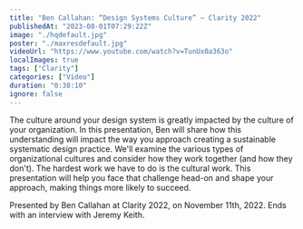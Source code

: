 ```yaml
---
title: "Ben Callahan: “Design Systems Culture” — Clarity 2022"
publishedAt: "2023-08-01T07:29:22Z"
image: "./hqdefault.jpg"
poster: "./maxresdefault.jpg"
videoUrl: "https://www.youtube.com/watch?v=TunUx0a363o"
localImages: true
tags: ["Clarity"]
categories: ["Video"]
duration: "0:38:10"
ignore: false
---
```


The culture around your design system is greatly impacted by the culture of your organization. In this presentation, Ben will share how this understanding will impact the way you approach creating a sustainable systematic design practice. We'll examine the various types of organizational cultures and consider how they work together (and how they don't). The hardest work we have to do is the cultural work. This presentation will help you face that challenge head-on and shape your approach, making things more likely to succeed.

Presented by Ben Callahan at Clarity 2022, on November 11th, 2022. Ends with an interview with Jeremy Keith.
